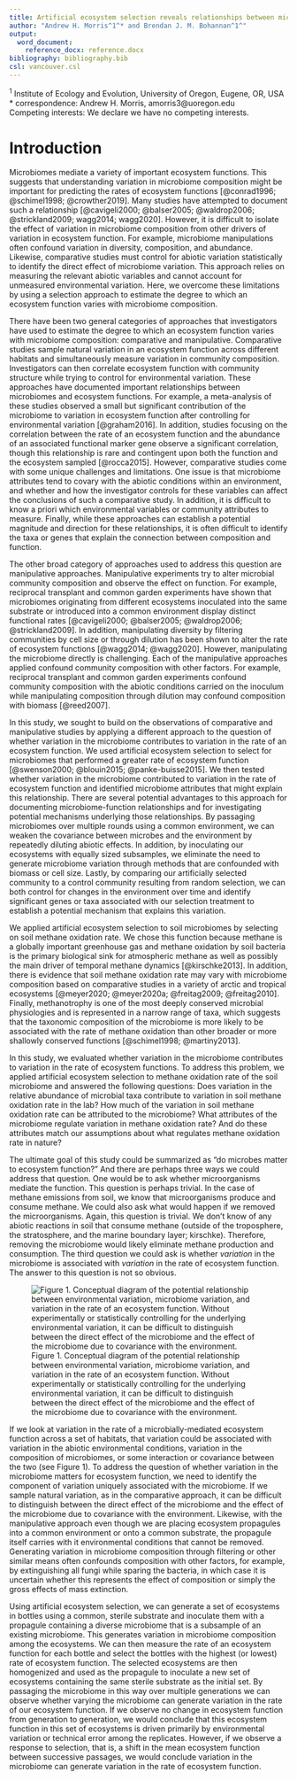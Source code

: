 ```yaml
---
title: Artificial ecosystem selection reveals relationships between microbiome composition and ecosystem function
author: "Andrew H. Morris^1^* and Brendan J. M. Bohannan^1^"
output:
  word_document:
    reference_docx: reference.docx
bibliography: bibliography.bib
csl: vancouver.csl
---
```


^1^ Institute of Ecology and Evolution, University of Oregon, Eugene, OR, USA  
\* correspondence: Andrew H. Morris, amorris3\@uoregon.edu  
Competing interests: We declare we have no competing interests.

# Introduction

Microbiomes mediate a variety of important ecosystem functions. This suggests
that understanding variation in microbiome composition might be important for
predicting the rates of ecosystem functions 
[@conrad1996; @schimel1998; @crowther2019]. 
Many studies have attempted to document such a relationship
[@cavigeli2000; @balser2005; @waldrop2006; @strickland2009; wagg2014; wagg2020].
However, it is difficult to isolate the effect of variation in microbiome
composition from other drivers of variation in ecosystem function. For example,
microbiome manipulations often confound variation in diversity, composition, and
abundance.  Likewise, comparative studies must control for abiotic variation
statistically to identify the direct effect of microbiome variation. This
approach relies on measuring the relevant abiotic variables and cannot account
for unmeasured environmental variation. Here, we overcome these limitations by
using a selection approach to estimate the degree to which an ecosystem function
varies with microbiome composition.

There have been two general categories of approaches that investigators have
used to estimate the degree to which an ecosystem function varies with
microbiome composition: comparative and manipulative. Comparative
studies sample natural variation in an ecosystem function across different
habitats and simultaneously measure variation in community composition.
Investigators can then correlate ecosystem function with community structure
while trying to control for environmental variation. These approaches have
documented important relationships between microbiomes and ecosystem
functions. For example, a meta-analysis of these studies observed a small but
significant contribution of the microbiome to variation in ecosystem
function after controlling for environmental variation [@graham2016]. In
addition, studies focusing on the correlation between the rate of an ecosystem
function and the abundance of an associated functional marker gene observe a
significant correlation, though this relationship is rare and contingent upon
both the function and the ecosystem sampled [@rocca2015]. However, comparative
studies come with some unique challenges and limitations. One issue is that
microbiome attributes tend to covary with the abiotic conditions within an
environment, and whether and how the investigator controls for these variables
can affect the conclusions of such a comparative study. In addition, it is
difficult to know a priori which environmental variables or community attributes
to measure. Finally, while these approaches can establish a potential magnitude
and direction for these relationships, it is often difficult to identify the taxa or
genes that explain the connection between composition and function.

The other broad category of approaches used to address this question are
manipulative approaches. Manipulative experiments try to alter microbial
community composition and observe the effect on function. For example,
reciprocal transplant and common garden experiments have shown that microbiomes
originating from different ecosystems inoculated into the same substrate or
introduced into a common environment display distinct functional rates 
[@cavigeli2000; @balser2005; @waldrop2006; @strickland2009]. In addition,
manipulating
diversity by filtering communities by cell size or through dilution has been
shown to alter the rate of ecosystem functions [@wagg2014; @wagg2020]. However,
manipulating the microbiome directly is challenging. Each
of the manipulative approaches applied confound community composition with other
factors. For example, reciprocal transplant and common garden experiments
confound community composition with the abiotic conditions carried on the
inoculum while manipulating composition through dilution
may confound composition with biomass [@reed2007]. 

In this study, we sought to build on the observations of comparative and
manipulative studies by applying a different approach to the question of whether
variation in the microbiome contributes to variation in the rate of an ecosystem
function. We used artificial ecosystem selection to select for microbiomes that
performed a greater rate of ecosystem function [@swenson2000; @blouin2015; @panke-buisse2015]. We then tested whether variation
in the microbiome contributed to variation in the rate of ecosystem function and
identified microbiome attributes that might explain this relationship. There are
several potential advantages to this approach for documenting
microbiome-function relationships and for investigating potential mechanisms
underlying those relationships. By passaging microbiomes over multiple rounds
using a common environment, we can weaken the covariance between microbes and
the environment by repeatedly diluting abiotic effects. In addition, by
inoculating our ecosystems with equally sized subsamples, we eliminate the need
to generate microbiome variation through methods that are confounded with
biomass or cell size. Lastly, by comparing our artificially selected community
to a control community resulting from random selection, we can both control for
changes in the environment over time and identify significant genes or taxa
associated with our selection treatment to establish a potential mechanism that
explains this variation. 

We applied artificial ecosystem selection to soil microbiomes by selecting on
soil methane oxidation rate. We chose this function because methane is a
globally important greenhouse gas and methane oxidation by soil bacteria is the
primary biological sink for atmospheric methane as well as possibly the main driver
of temporal methane dynamics [@kirschke2013]. In addition, there is evidence that
soil methane oxidation rate may vary with microbiome composition based on
comparative studies in a variety of arctic and tropical ecosystems 
[@meyer2020; @meyer2020a; @freitag2009; @freitag2010]. Finally, methanotrophy is one of
the most deeply conserved
microbial physiologies and is represented in a narrow range of taxa, which
suggests that the taxonomic composition of the microbiome is more
likely to be associated with the rate of methane oxidation than other broader or
more shallowly conserved functions [@schimel1998; @martiny2013]. 

In this study, we evaluated whether variation in the microbiome contributes to
variation in the rate of ecosystem functions. To address this problem, we
applied artificial ecosystem selection to methane oxidation rate of the soil
microbiome and answered the following questions: Does variation in the relative
abundance of microbial taxa contribute to variation in soil methane oxidation
rate in the lab? How much of the variation in soil methane oxidation rate can
be attributed to the microbiome? What attributes of the microbiome regulate
variation in methane oxidation rate? And do these attributes match our
assumptions about what regulates methane oxidation rate in nature?



The ultimate goal of this study could be summarized as "do microbes matter to
ecosystem function?" And there are perhaps three ways we could address that
question. One would be to ask whether microorganisms mediate the function. This
question is perhaps trivial. In the case of methane emissions from soil, we know
that microorganisms produce and consume methane. We could also ask what would
happen if we removed the microorganisms. Again, this question is trivial. We
don't know of any abiotic reactions in soil that consume methane (outside of the
troposphere, the stratosphere, and the marine boundary layer; kirschke).
Therefore, removing the microbiome would likely eliminate methane production and
consumption. The third question we could ask is whether *variation* in the
microbiome is associated with *variation* in the rate of ecosystem function. The
answer to this question is not so obvious.

![Figure 1. Conceptual diagram of the potential relationship between environmental variation, microbiome variation, and variation in the rate of an ecosystem function. Without experimentally or statistically controlling for the underlying environmental variation, it can be difficult to distinguish between the direct effect of the microbiome and the effect of the microbiome due to covariance with the environment.](Figure1.png)

If we look at variation in the rate of a microbially-mediated ecosystem function
across a set of habitats, that variation could be associated with variation in
the abiotic environmental conditions, variation in the composition of
microbiomes, or some interaction or covariance between the two (see Figure 1). To address the
question of whether variation in the microbiome matters for ecosystem function,
we need to identify the component of variation uniquely associated with the
microbiome. If we sample natural variation, as in the comparative approach, it
can be difficult to distinguish between the direct effect of the microbiome and
the effect of the microbiome due to covariance with the environment. Likewise,
with the manipulative approach even though we are placing ecosystem propagules
into a common environment or onto a common substrate, the propagule itself
carries with it environmental conditions that cannot be removed. Generating
variation in microbiome composition through filtering or other similar means
often confounds composition with other factors, for example, by extinguishing
all fungi while sparing the bacteria, in which case it is uncertain whether this
represents the effect of composition or simply the gross effects of mass
extinction.

Using artificial ecosystem selection, we can generate a set of ecosystems in
bottles using a common, sterile substrate and inoculate them with a propagule
containing a diverse microbiome that is a subsample of an existing microbiome.
This generates variation in microbiome composition among the ecosystems. We can
then measure the rate of an ecosystem function for each bottle and select the
bottles with the highest (or lowest) rate of ecosystem function. The selected
ecosystems are then homogenized and used as the propagule to inoculate a new set of
ecosystems containing the same sterile substrate as the initial set. By
passaging the microbiome in this way over multiple generations we can observe
whether varying the microbiome can generate variation in the rate of our
ecosystem function. If we observe no change in ecosystem function from
generation to generation, we would conclude that this ecosystem function in this
set of ecosystems is driven primarily by environmental variation or technical
error among the replicates. However, if we observe a response to selection, that
is, a shift in the mean ecosystem function between successive passages, we would
conclude variation in the microbiome can generate variation in the rate of
ecosystem function.

